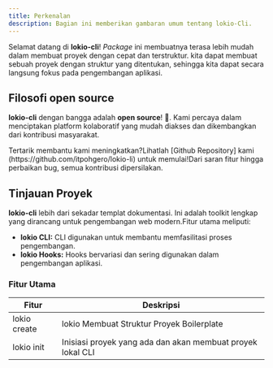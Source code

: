```yaml
---
title: Perkenalan
description: Bagian ini memberikan gambaran umum tentang lokio-Cli.
---
```


Selamat datang di **lokio-cli**! *Package* ini membuatnya terasa lebih mudah dalam membuat proyek dengan cepat dan terstruktur.
kita dapat membuat sebuah proyek dengan struktur yang ditentukan, sehingga kita dapat secara langsung fokus pada pengembangan aplikasi.

##  Filosofi open source

**lokio-cli** dengan bangga adalah **open source**! 🎉. Kami percaya dalam menciptakan platform kolaboratif yang mudah diakses dan dikembangkan dari kontribusi masyarakat.

<Note title="Menyumbang"> 
    Tertarik membantu kami meningkatkan?Lihatlah [Github Repository] kami (https://github.com/itpohgero/lokio-li) untuk memulai!Dari saran fitur hingga perbaikan bug, semua kontribusi dipersilakan.
</Note>

## Tinjauan Proyek

**lokio-cli** lebih dari sekadar templat dokumentasi. Ini adalah toolkit lengkap yang dirancang untuk pengembangan web modern.Fitur utama meliputi:

- **lokio CLI:** CLI digunakan untuk membantu memfasilitasi proses pengembangan.
- **lokio Hooks:** Hooks bervariasi dan sering digunakan dalam pengembangan aplikasi.

### Fitur Utama

|**Fitur** |**Deskripsi** |
| ------------------------------- | --------------------------------------------------------------------------- |
|lokio create |lokio Membuat Struktur Proyek Boilerplate |
|lokio init |Inisiasi proyek yang ada dan akan membuat proyek lokal CLI |